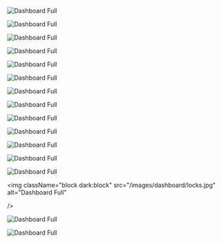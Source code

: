 <img
  className="block dark:block"
  src="/images/dashboard/full.jpg"
  alt="Dashboard Full"
/>  

<img
  className="block dark:block"
  src="/images/dashboard/time-range.jpg"
  alt="Dashboard Full"
/> 

<img
  className="block dark:block"
  src="/images/dashboard/db-instances.jpg"
  alt="Dashboard Full"
/> 

<img
  className="block dark:block"
  src="/images/dashboard/user-activity.jpg"
  alt="Dashboard Full"
/> 

<img
  className="block dark:block"
  src="/images/dashboard/connection-health.jpg"
  alt="Dashboard Full"
/> 

<img
  className="block dark:block"
  src="/images/dashboard/query-avg.jpg"
  alt="Dashboard Full"
/> 

<img
  className="block dark:block"
  src="/images/dashboard/longest-query.jpg"
  alt="Dashboard Full"
/> 

<img
  className="block dark:block"
  src="/images/dashboard/deadlocks.jpg"
  alt="Dashboard Full"
/> 

<img
  className="block dark:block"
  src="/images/dashboard/query-throtteling.jpg"
  alt="Dashboard Full"
/> 

<img
  className="block dark:block"
  src="/images/dashboard/query-throtteling.jpg"
  alt="Dashboard Full"
/> 

<img
  className="block dark:block"
  src="/images/dashboard/clients.jpg"
  alt="Dashboard Full"
/> 

<img
  className="block dark:block"
  src="/images/dashboard/caching.jpg"
  alt="Dashboard Full"
/> 

<img
  className="block dark:block"
  src="/images/dashboard/max-cpu.jpg"
  alt="Dashboard Full"
/> 

<img
  className="block dark:block"
  src="/images/dashboard/locks.jpg"
  alt="Dashboard Full"
  
/> 

<img
  className="block dark:block"
  src="/images/dashboard/max-connections.jpg"
  alt="Dashboard Full"
/> 

<img
  className="block dark:block"
  src="/images/dashboard/iops.jpg"
  alt="Dashboard Full"
/> 